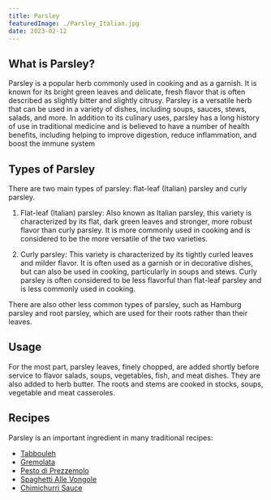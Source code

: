```yaml
---
title: Parsley
featuredImage: ./Parsley_Italian.jpg
date: 2023-02-12
---
```


## What is Parsley?

Parsley is a popular herb commonly used in cooking and as a garnish. It is known for its bright green leaves and delicate, fresh flavor that is often described as slightly bitter and slightly citrusy. Parsley is a versatile herb that can be used in a variety of dishes, including soups, sauces, stews, salads, and more. In addition to its culinary uses, parsley has a long history of use in traditional medicine and is believed to have a number of health benefits, including helping to improve digestion, reduce inflammation, and boost the immune system

## Types of Parsley

There are two main types of parsley: flat-leaf (Italian) parsley and curly parsley.

1. Flat-leaf (Italian) parsley: Also known as Italian parsley, this variety is characterized by its flat, dark green leaves and stronger, more robust flavor than curly parsley. It is more commonly used in cooking and is considered to be the more versatile of the two varieties.

2. Curly parsley: This variety is characterized by its tightly curled leaves and milder flavor. It is often used as a garnish or in decorative dishes, but can also be used in cooking, particularly in soups and stews. Curly parsley is often considered to be less flavorful than flat-leaf parsley and is less commonly used in cooking.

There are also other less common types of parsley, such as Hamburg parsley and root parsley, which are used for their roots rather than their leaves.

## Usage

For the most part, parsley leaves, finely chopped, are added shortly before service to flavor salads, soups, vegetables, fish, and meat dishes. They are also added to herb butter. The roots and stems are cooked in stocks, soups, vegetable and meat casseroles. 

## Recipes

Parsley is an important ingredient in many traditional recipes:
* [Tabbouleh](https://johnserra.com/blog/tabbouleh "Tabbouleh")
* [Gremolata](https://johnserra.com/blog/gremolata "Gremolata")
* [Pesto di Prezzemolo](https://johnserra.com/blog/pesto_di_prezzemolo "Pesto di Prezzemolo")
* [Spaghetti Alle Vongole](https://johnserra.com/blog/spaghetti_vongole "Spaghetti Alle Vongole")
* [Chimichurri Sauce](https://johnserra.com/blog/chimichurri "Chimichurri")